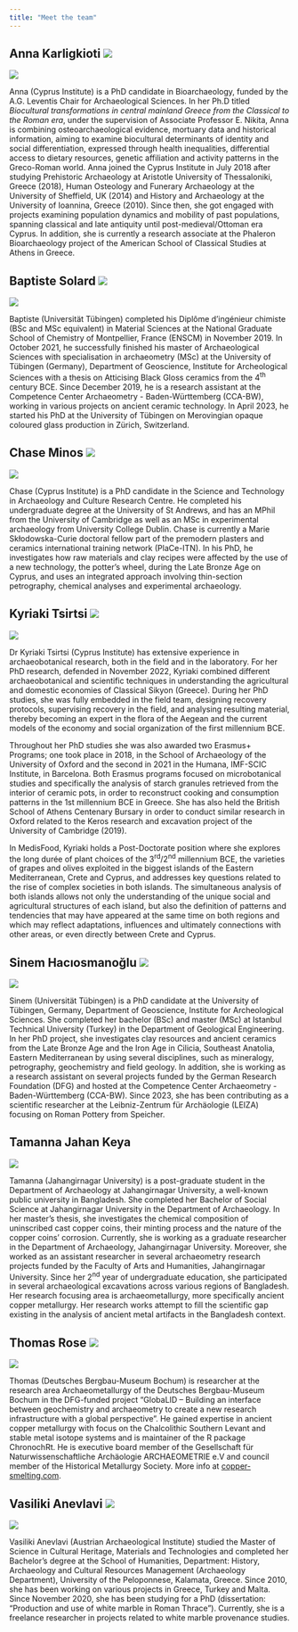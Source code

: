 ```yaml
---
title: "Meet the team"
---
```


## Anna Karligkioti [![](https://info.orcid.org/wp-content/uploads/2019/11/orcid_16x16.png)](https://orcid.org/0000-0001-9237-7830)

::: {layout="[ 25 , 75 ]"}

::: {#column-image}
![](assets/img/Anna.png)
:::

::: {#column-text}
Anna (Cyprus Institute) is a PhD candidate in Bioarchaeology, funded by the A.G. Leventis Chair for Archaeological Sciences. In her Ph.D titled *Biocultural transformations in central mainland Greece from the Classical to the Roman era*, under the supervision of Associate Professor E. Nikita, Anna is combining osteoarchaeological evidence, mortuary data and historical information, aiming to examine biocultural determinants of identity and social differentiation, expressed through health inequalities, differential access to dietary resources, genetic affiliation and activity patterns in the Greco-Roman world. Anna joined the Cyprus Institute in July 2018 after studying Prehistoric Archaeology at Aristotle University of Thessaloniki, Greece (2018), Human Osteology and Funerary Archaeology at the University of Sheffield, UK (2014) and History and Archaeology at the University of Ioannina, Greece (2010). Since then, she got engaged with projects examining population dynamics and mobility of past populations, spanning classical and late antiquity until post-medieval/Ottoman era Cyprus. In addition, she is currently a research associate at the Phaleron Bioarchaeology project of the American School of Classical Studies at Athens in Greece.
:::

:::

## Baptiste Solard [![](https://info.orcid.org/wp-content/uploads/2019/11/orcid_16x16.png)](https://orcid.org/0000-0002-8215-5721)

::: {layout="[ 25 , 75 ]"}

::: {#column-image}
![](assets/img/Baptiste_150x150.png)
:::

::: {#column-text}
Baptiste (Universität Tübingen) completed his Diplôme d’ingénieur chimiste (BSc and MSc equivalent) in Material Sciences at the National Graduate School of Chemistry of Montpellier, France (ENSCM) in November 2019. In October 2021, he successfully finished his master of Archaeological Sciences with specialisation in archaeometry (MSc) at the University of Tübingen (Germany), Department of Geoscience, Institute for Archeological Sciences with a thesis on Atticising Black Gloss ceramics from the 4^th^ century BCE. Since December 2019, he is a research assistant at the Competence Center Archaeometry - Baden-Württemberg (CCA-BW), working in various projects on ancient ceramic technology. In April 2023, he started his PhD at the University of Tübingen on Merovingian opaque coloured glass production in Zürich, Switzerland. 
:::

:::


## Chase Minos [![](https://info.orcid.org/wp-content/uploads/2019/11/orcid_16x16.png)](https://orcid.org/0000-0002-8880-880X)

::: {layout="[ 25 , 75 ]"}

::: {#column-image}
![](assets/img/Chase.png)
:::

::: {#column-text}
Chase (Cyprus Institute) is a PhD candidate in the Science and Technology in Archaeology and Culture Research Centre. He completed his undergraduate degree at the University of St Andrews, and has an MPhil from the University of Cambridge as well as an MSc in experimental archaeology from University College Dublin. Chase is currently a Marie Skłodowska-Curie doctoral fellow part of the premodern plasters and ceramics international training network (PlaCe-ITN). In his PhD, he investigates how raw materials and clay recipes were affected by the use of a new technology, the potter's wheel, during the Late Bronze Age on Cyprus, and uses an integrated approach involving thin-section petrography, chemical analyses and experimental archaeology.
:::

:::


## Kyriaki Tsirtsi [![](https://info.orcid.org/wp-content/uploads/2019/11/orcid_16x16.png)](https://orcid.org/0000-0002-1861-7987)

::: {layout="[ 25 , 75 ]"}

::: {#column-image}
![](assets/img/Kyriaki.png)
:::

::: {#column-text}
Dr Kyriaki Tsirtsi (Cyprus Institute) has extensive experience in archaeobotanical research, both in the field and in the laboratory. For her PhD research, defended in November 2022, Kyriaki combined different archaeobotanical and scientific techniques in understanding the agricultural and domestic economies of Classical Sikyon (Greece). During her PhD studies, she was fully embedded in the field team, designing recovery protocols, supervising recovery in the field, and analysing resulting material, thereby becoming an expert in the flora of the Aegean and the current models of the economy and social organization of the first millennium BCE. 

Throughout her PhD studies she was also awarded two Erasmus+ Programs; one took place in 2018, in the School of Archaeology of the University of Oxford and the second in 2021 in the Humana, IMF-SCIC Institute, in Barcelona. Both Erasmus programs focused on microbotanical studies and specifically the analysis of starch granules retrieved from the interior of ceramic pots, in order to reconstruct cooking and consumption patterns in the 1st millennium BCE in Greece. She has also held the British School of Athens Centenary Bursary in order to conduct similar research in Oxford related to the Keros research and excavation project of the University of Cambridge (2019). 

In MedisFood, Kyriaki holds a Post-Doctorate position where she explores the long durée of plant choices of the 3^rd^/2^nd^ millennium BCE, the varieties of grapes and olives exploited in the biggest islands of the Eastern Mediterranean, Crete and Cyprus, and addresses key questions related to the rise of complex societies in both islands. The simultaneous analysis of both islands allows not only the understanding of the unique social and agricultural structures of each island, but also the definition of patterns and tendencies that may have appeared at the same time on both regions and which may reflect adaptations, influences and ultimately connections with other areas, or even directly between Crete and Cyprus. 
:::

:::


## Sinem Hacıosmanoğlu [![](https://info.orcid.org/wp-content/uploads/2019/11/orcid_16x16.png)](https://orcid.org/0000-0003-2913-1007)

::: {layout="[ 25 , 75 ]"}

::: {#column-image}
![](assets/img/Sinem_150x150.png)
:::

::: {#column-text}
Sinem (Universität Tübingen) is a PhD candidate at the University of Tübingen, Germany, Department of Geoscience, Institute for Archeological Sciences. She completed her bachelor (BSc) and master (MSc) at Istanbul Technical University (Turkey) in the Department of Geological Engineering. In her PhD project, she investigates clay resources and ancient ceramics from the Late Bronze Age and the Iron Age in Cilicia, Southeast Anatolia, Eastern Mediterranean by using several disciplines, such as mineralogy, petrography, geochemistry and field geology. In addition, she is working as a research assistant on several projects funded by the German Research Foundation (DFG) and hosted at the Competence Center Archaeometry - Baden-Württemberg (CCA-BW). Since 2023, she has been contributing as a scientific researcher at the Leibniz-Zentrum für Archäologie (LEIZA) focusing on Roman Pottery from Speicher.
:::

:::

## Tamanna Jahan Keya 

::: {layout="[ 25 , 75 ]"}

::: {#column-image}
![](assets/img/TJahan.png)
:::

::: {#column-text}
Tamanna (Jahangirnagar University) is a post-graduate student in the Department of Archaeology at Jahangirnagar University, a well-known public university in Bangladesh. She completed her Bachelor of Social Science at Jahangirnagar University in the Department of Archaeology. In her master's thesis, she investigates the chemical composition of uninscribed cast copper coins, their minting process and the nature of the copper coins’ corrosion. Currently, she is working as a graduate researcher in the Department of Archaeology, Jahangirnagar University. Moreover, she worked as an assistant researcher in several archaeometry research projects funded by the Faculty of Arts and Humanities, Jahangirnagar University. Since her 2^nd^ year of undergraduate education, she participated in several archaeological excavations across various regions of Bangladesh. Her research focusing area is archaeometallurgy, more specifically ancient copper metallurgy. Her research works attempt to fill the scientific gap existing in the analysis of ancient metal artifacts in the Bangladesh context.
:::

:::

## Thomas Rose [![](https://info.orcid.org/wp-content/uploads/2019/11/orcid_16x16.png)](https://orcid.org/0000-0002-8186-3566)

::: {layout="[ 25 , 75 ]"}

::: {#column-image}
![](assets/img/TRose.png)
:::

::: {#column-text}
Thomas (Deutsches Bergbau-Museum Bochum) is researcher at the research area Archaeometallurgy of the Deutsches Bergbau-Museum Bochum in the DFG-funded project "GlobaLID -- Building an interface between geochemistry and archaeometry to create a new research infrastructure with a global perspective". He gained expertise in ancient copper metallurgy with focus on the Chalcolithic Southern Levant and stable metal isotope systems and is maintainer of the R package ChronochRt. He is executive board member of the Gesellschaft für Naturwissenschaftliche Archäologie ARCHAEOMETRIE e.V and council member of the Historical Metallurgy Society. More info at [copper-smelting.com](https://copper-smelting.com/). 
:::

:::


## Vasiliki Anevlavi [![](https://info.orcid.org/wp-content/uploads/2019/11/orcid_16x16.png)](https://orcid.org/0000-0001-7332-1129)

::: {layout="[ 25 , 75 ]"}

::: {#column-image}
![](https://yrarchaeometry.weebly.com/uploads/1/4/0/7/140767467/published/795232694.jpg)
:::

::: {#column-text}
Vasiliki Anevlavi (Austrian Archaeological Institute) studied the Master of Science in Cultural Heritage, Materials and Technologies and completed her Bachelor's degree at the School of Humanities, Department: History, Archaeology and Cultural Resources Management (Archaeology Department), University of the Peloponnese, Kalamata, Greece. Since 2010, she has been working on various projects in Greece, Turkey and Malta. Since November 2020, she has been studying for a PhD (dissertation: "Production and use of white marble in Roman Thrace"). Currently, she is a freelance researcher in projects related to white marble provenance studies.
:::

:::

